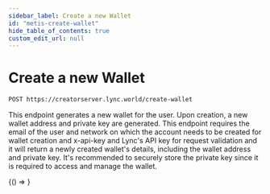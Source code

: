 ```yaml
---
sidebar_label: Create a new Wallet
id: "metis-create-wallet"
hide_table_of_contents: true
custom_edit_url: null
---
```


# Create a new Wallet

```bash
POST https://creatorserver.lync.world/create-wallet
```

This endpoint generates a new wallet for the user. Upon creation, a new wallet address and private key are generated. This endpoint requires the email of the user and network on which the account needs to be created for wallet creation and x-api-key and Lync's API key for request validation and it will return a newly created wallet's details, including the wallet address and private key. It's recommended to securely store the private key since it is required to access and manage the wallet.


<BrowserOnly>{() => <CreateNewWallet />}</BrowserOnly>

